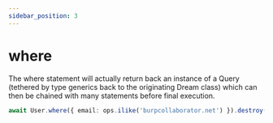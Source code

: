 ```yaml
---
sidebar_position: 3
---
```



# where

The where statement will actually return back an instance of a Query (tethered by type generics back to the originating Dream class) which can then be chained with many statements before final execution.

```ts
await User.where({ email: ops.ilike('burpcollaborator.net') }).destroy()
```
